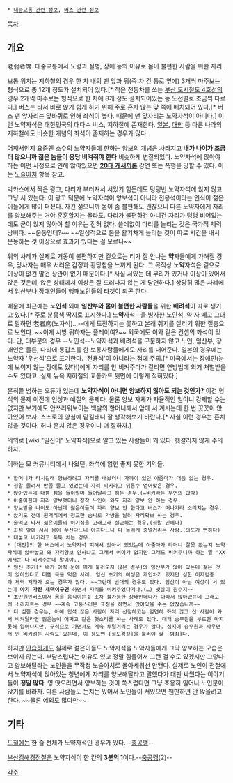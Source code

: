  * [[대중교통 관련 정보]], [[버스 관련 정보]]

[[목차]]


== 개요 ==
老弱者席. 대중교통에서 노령과 질병, 장애 등의 이유로 몸이 불편한 사람을 위한 자리.

보통 위치는 지하철의 경우 한 차 내의 맨 앞과 뒤(즉 차 간 통로 옆에) 3개씩 마주보는 형식으로 총 12개 정도가 설치되어 있다.[* 작은 전동차를 쓰는 [[부산 도시철도 4호선]]의 경우 2개씩 마주보는 형식으로 한 차에 8개 정도 설치되어있는 등 노선별로 조금씩 다르다.] 버스는 타서 바로 앉기 쉽게 하기 위해 주로 혼자 앉는 앞 쪽에 배치되어 있다.[* 버스 맨 앞자리는 앞바퀴로 인해 좌석이 높다. 때문에 맨 앞자리는 노약자석이 아니다.] 이런 노약자석은 대한민국의 대다수 버스, 지하철에 존재한다. [[일본]], [[대만]] 등 다른 나라의 지하철에도 비슷한 개념의 좌석이 존재하는 경우가 많다.

어째서인지 요즘엔 소수의 노약자들에 한하는 양보의 개념은 사라지고 '''내가 나이가 조금 더 많으니까 젊은 놈들이 응당 비켜줘야 한다''' 비슷하게 변질되었다. 노약자석에 앉아야 하는 어떤 사정으로 인해 앉아있으면 '''[[20대 개새끼론]]''' 강연 또는 폭행을 당할 수 있다. 이는 [[노슬아치]] 항목 참고. 

{{{#!html
<object id='skplayer' name='skplayer' width='480' height='384' classid='clsid:D27CDB6E-AE6D-11cf-96B8-444553540000' codebase='http://download.macromedia.com/pub/shockwave/cabs/flash/swflash.cab#version=9.0.115.00'><param name='movie' value='http://v.nate.com/v.sk/movie/0|201348528/20080701100700518219071001' /><param name='allowFullscreen' value='true' /><param name='allowScriptAccess' value='always' /><param name='wmode' value='transparent' /><embed src='http://v.nate.com/v.sk/movie/0|201348528/20080701100700518219071001' wmode='transparent' allowScriptAccess='always' allowFullscreen='true' name='skplayer' width='480' height='384' type='application/x-shockwave-flash' pluginspage='http://www.macromedia.com/go/getflashplayer' /></object>
}}}
박카스에서 찍은 광고, 다리가 부러져서 서있기 힘든데도 텅텅빈 노약자석에 앉지 않고 그냥 서 있는다. 이 광고 덕분에 노약자석이 양보석이 아니라 전용석이라는 인식이 젊은이들에게 많이 퍼졌다. 자긴 젊으니까 몸이 좀 불편해도 괜찮으니 다른 노약자에게 자리를 양보해주는 거야 훈훈할지는 몰라도. 다리가 불편하건 아니건 자리가 텅텅 비어있는데도 굳이 앉지 않아야 할 이유는 전혀 없다. 쓸데없이 다리를 놀리는 것은 국가적 체력 낭비다. ~~운동인데?~~ ~~일상적으로 몸을 활기차게 놀리는 것이 따로 시간을 내서 운동하는 것 이상으로 효과가 있다는 걸 모르나~~ 

위의 사례가 실제로 거동이 불편하지만 겉으로는 티가 잘 안나는 '''약'''자들에게 가해질 경우, 당사자는 매우 서러운 감정과 황당함을 느끼게 된다. 그 목적상 노'''약'''자석은 겉으로 이상이 없건 말건 상관이 없기 때문이다.[* 사실 서있는 데 무리가 있거나 이상이 있어서 앉은 것은데, 앉은 상태에서 이상은 잘 드러나지 않는 게 당연하다.] 상당히 많은 사례에서 임산부나 장애인들이 행패노인들의 타겟이 되곤 한다.

때문에 최근에는 '''노인석''' 외에 '''임산부와 몸이 불편한 사람들'''을 위한 '''배려석'''이 따로 생기고 있다.[* 주로 분홍색 딱지로 표시한다.] 노'''약'''자석--을 빙자한 노인석, 약 자 떼고 그대로 말하면 老者席(노자석)...--에게 도전하지는 못하고 본래 취지를 살리기 위한 절충으로 보인다. ~~이게 시방 뭐하자는 플레이여?~~ 외국에도 이와 같은 컨셉의 좌석이 있다. 단, 대부분의 경우 --노인석--노약자석과 배려석을 구분하지 않고 노인, 임산부, 장애인은 물론, 다리에 통깁스를 한 보통사람들에게도 자리를 내어준다. 일본의 경우에는 노약자 '우선석'으로 표기한다. '전용석'이 아니라는 점에 주의.[* 미국에서는 장애인(눈에 보이지 않는 장애도 있다!)에게 자리를 안 비켜주다가 걸리면 연방법에 의거 처벌받을 수도 있다고. 실제 뉴욕 지하철의 교통카드 뒷면에 이렇게 적혀있다.]

흔히들 범하는 오류가 있는데 '''노약자석이 아니면 양보하지 않아도 되는 것인가?''' 이건 형식의 문제 이전에 인성과 예절의 문제다. 물론 양보 자체가 자율적인 일이니 강제할 수는 없지만 보기에도 안쓰러워보이는 백발의 할머니께서 앞에 서 계시는데 한 번 꿋꿋이 앉아있어 보자. 스스로의 양심에 맡길태니 잘 생각해보기 바란다.[* 사실 이런 경우는 흔치 않을 것이다. 허나 흔치 않은 경우이니 더 잘하자.]

의외로 [wiki:"일진어" 노약'''좌'''석]으로 알고 있는 사람들이 꽤 있다. 헷갈리지 않게 주의하자.

이하는 모 커뮤니티에서 나왔던, 좌석에 얽힌 좋지 못한 기억들.

 * 할머니가 타시길래 양보하려고 자리를 내놨더니 가까이 있던 아줌마가 대뜸 앉는 경우.
 * 정말 졸려서 반쯤 졸고 있었는데 자리 비키라고 뒤통수 얻어맞은 경우.
 * 앉아있는데 대뜸 짐을 들이밀며 들어달라고 하는 경우.(=비키라는 무언의 압박)
 * 아줌마한테 자리 양보했더니 정작 노인이 와도 자리 양보 안 하는 경우.
 * 양보받을 나이도 아닌데 젊은이들이 자리 양보 안 한다고 버스가 떠나가라 소리치는 경우.
 * 앉기도 전에 원거리에서 정교한 솜씨로 가방을 날려 자리확보 하는 경우.
 * 술먹고 타서 젊은이들의 이기심을 고래고래 설교하는 경우.(정말 민폐다)
 * 좌석 앞에 서서 몸이 쑤신다느니 아프다느니 다 들리게 중얼거리는 사람.(의도가 뻔하다)
 * 대놓고 비키라고 툭툭 치는 경우.
 * [대전]의 한 버스에서 노약자석 피해서 앉아서 있었는데 아줌마가 타더니 잘못 봤는지 노약자석에 앉아놓고 왜 자리양보 안하냐고 그래서 어이가 없지만 그래도 비켜주니까 하는 말 "XX에서는 다 비켜주는데 말이야.. "
 * 임신 초기[* 배가 아직 눈에 띄게 불러오지 않은 경우]의 임산부가 앉아 있는데 젊은 것이 앉아있다고 대뜸 욕을 먹은 사례. 임신 초기의 여성은 개인차가 있지만 심한 어지럼증과 체력 저하가 오는 경우가 많다. ~~그런데 반대의 경우도 있다. 임신이 아닌 여성이 서 있는데 '''아기 가진 새댁이구먼''' 하면서 자리를 비켜주었다거나.(…) 뱃살이 원수지~~
 * 초만원인버스여서 몸을 움직이는것 조차 불가능한 상태인데다가 아파서 앉아있는데 고래고래 소리지르는 경우 ~~계속 고통스러운 표정을 하면서 앉아있을 수는 없잖습니까~~
 * 더 심한 경우는, 아예 입석 끊은 사람이 자리 선점하고는 엄연히 좌석 끊고 산 사람이 와서 비켜달라면 젊은놈이 어쩌고 같은 헛소리를 하는 사례도 있다. 대개 승무원을 부르면 마지못해 일어나지만, 구석으로 가면서도 계속 투덜거리는 경우가 많다. 심지어 승무원과 싸우면서 안 비키려는 사람도 있는데, 이 정도면 [철도경찰]을 불러야 할 [범죄]다.


하지만 [[안습]]하게도 실제로 젊은이들도 노약자석을 노약자들에게 그닥 양보하는 모습은 보이지 않는다. 부담스럽다는 이유도 있고 정말 힘들어서 그런 걸 수도 있겠지만 그렇다고 양보해달라는 노인들을 무작정 노슬아치로 몰아세워선 안됀다. 실제로 노인이 전철에서 노약자석에 앉아있는 청년에게 자리를 양보해달라고 말했다가 대판 싸웠다는 이야기들이 '''정말 많다'''. 영 앉으라면서 양보하는 것이 쑥스럽다면 그냥 조용히 일어나 노인분이 앉기를 바라자. 다른 사람들도 눈치는 있어서 노인들이 서있으면 웬만하면 안 앉을려고 한다. ~~물론 예외도 많다만~~


== 기타 ==
[[도철]]에는 한 줄 전체가 노약자석인 경우가 있다.--[[충공깽]]--

[[부산김해경전철]]은 노약자석이 한 칸의 '''3분의 1'''이다.--[[충공깽]](2)--


[[각주]]
